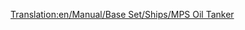 [[Translation:en/Manual/Base Set/Ships/MPS Oil Tanker]]

{{it/Manuale/Set base/Navi/StatNavi|Name=Petroliera MPS
|Image=[[File:en/Manual/Base Set/Ships/Oiltanker ship.png|MPS Oil Tanker]]
|Costo=60.936
|Velocità=24	
|Annuale=4.592
|Progettata=1928
|Vita=30
|Capacità=220.000 L di Petrolio
|Riadattabile=''non riadattabile''
|Descrizione=La Petroliera MPS Oil Tanker è estremamente lenta ma molto capiente.
|Real-life=Nave immaginaria, nessuna corrispondenza con la realtà.
}}          

 